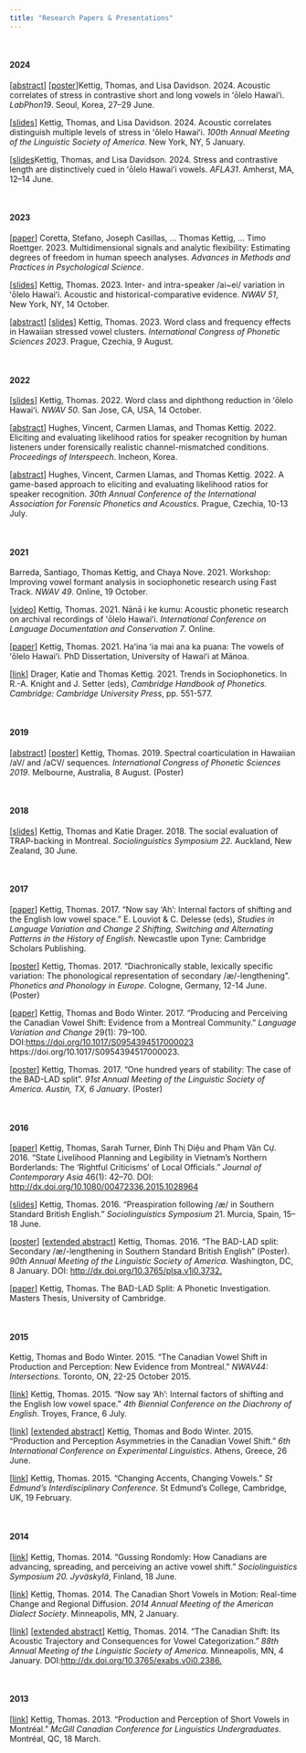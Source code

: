 ```yaml
---
title: "Research Papers & Presentations"
---
```


<br>

#### 2024

[[abstract](papers_etc/KettigDavidson2024LabPhon19_abstract.pdf)]
[[poster](papers_etc/KettigDavidson2024LabPhon_Poster.jpg)]Kettig, Thomas, and Lisa Davidson. 2024. Acoustic correlates of stress in contrastive short and long vowels in ʻōlelo Hawaiʻi. _LabPhon19_. Seoul, Korea, 27–29 June. 

[[slides](papers_etc/KettigDavidson2024LSA_slides.pdf)] Kettig, Thomas, and Lisa Davidson. 2024. Acoustic correlates distinguish multiple levels of stress in ʻōlelo Hawaiʻi. _100th Annual Meeting of the Linguistic Society of America_. New York, NY, 5 January.  

[[slides](papers_etc/KettigDavidson2024AFLA_slides.pdf)Kettig, Thomas, and Lisa Davidson. 2024. Stress and contrastive length are distinctively cued in ʻōlelo Hawaiʻi vowels. _AFLA31_. Amherst, MA, 12–14 June.

<br>

#### 2023

[[paper](https://osf.io/preprints/psyarxiv/q8t2k)] Coretta, Stefano, Joseph Casillas, … Thomas Kettig, … Timo Roettger. 2023. Multidimensional signals and analytic flexibility: Estimating degrees of freedom in human speech analyses. _Advances in Methods and Practices in Psychological Science_.  

[[slides](papers_etc/Kettig2023NWAV51_slides.pdf)] Kettig, Thomas. 2023. Inter- and intra-speaker /ai~ei/ variation in ʻōlelo Hawaiʻi. Acoustic and historical-comparative evidence. _NWAV 51_, New York, NY, 14 October.  

[[abstract](papers_etc/Kettig2023ICPhS_abstract.pdf)] [[slides](papers_etc/Kettig2023ICPhS_slides.pdf)] Kettig, Thomas. 2023. Word class and frequency effects in Hawaiian stressed vowel clusters. _International Congress of Phonetic Sciences 2023_. Prague, Czechia, 9 August.

<br>

#### 2022
[[slides](papers_etc/Kettig2022NWAV50_slides.pdf)] Kettig, Thomas. 2022. Word class and diphthong reduction in ʻōlelo Hawaiʻi. _NWAV 50_. San Jose, CA, USA, 14 October.  

[[abstract](https://vincent-hughes.com/wp-content/uploads/2022/06/490_paper.pdf)] Hughes, Vincent, Carmen Llamas, and Thomas Kettig. 2022. Eliciting and evaluating likelihood ratios for speaker recognition by human listeners under forensically realistic channel-mismatched conditions. _Proceedings of Interspeech_. Incheon, Korea.  

[[abstract](papers_etc/HughesLlamasKettig2022IAFPA30_abstract.pdf)] Hughes, Vincent, Carmen Llamas, and Thomas Kettig. 2022. A game-based approach to eliciting and evaluating likelihood ratios for speaker recognition. _30th Annual Conference of the International Association for Forensic Phonetics and Acoustics_. Prague, Czechia, 10-13 July.  

<br>

#### 2021

Barreda, Santiago, Thomas Kettig, and Chaya Nove. 2021. Workshop: Improving vowel formant analysis in sociophonetic research using Fast Track. _NWAV 49_. Online, 19 October.  

[[video](https://youtu.be/PdPxQGXSX64?si=L9T25u1TVCq-kIXl)] Kettig, Thomas. 2021. Nānā i ke kumu: Acoustic phonetic research on archival recordings of ʻōlelo Hawaiʻi. _International Conference on Language Documentation and Conservation 7_. Online.  

[[paper](https://scholarspace.manoa.hawaii.edu/server/api/core/bitstreams/49cdaa29-f832-43d3-bb57-1c2b7d5694f3/content)] Kettig, Thomas. 2021. Haʻina ʻia mai ana ka puana: The vowels of ʻōlelo Hawaiʻi. PhD Dissertation, University of Hawaiʻi at Mānoa.  

[[link](https://doi.org/10.1017/9781108644198)] Drager, Katie and Thomas Kettig. 2021. Trends in Sociophonetics. In R.-A. Knight and J. Setter (eds), _Cambridge Handbook of Phonetics. Cambridge: Cambridge University Press_, pp. 551-577.  

<br>

#### 2019

[[abstract](https://assta.org/proceedings/ICPhS2019/papers/ICPhS_3607.pdf)] [[poster](papers_etc/Kettig2019ICPhS_poster.pdf)] Kettig, Thomas. 2019. Spectral coarticulation in Hawaiian /aV/ and /aCV/ sequences. _International Congress of Phonetic Sciences 2019_. Melbourne, Australia, 8 August. (Poster)

<br>

#### 2018

[[slides](papers_etc/KettigDrager2018SocioSymposium22_slides.pptx)] Kettig, Thomas and Katie Drager. 2018. The social evaluation of TRAP-backing in Montreal. _Sociolinguistics Symposium 22_. Auckland, New Zealand, 30 June.  

<br>

#### 2017

[[paper](papers_etc/Kettig2017Now_Say_Ah.pdf)] Kettig, Thomas. 2017. “Now say ‘Ah’: Internal factors of shifting and the English low vowel space.” E. Louviot & C. Delesse (eds), _Studies in Language Variation and Change 2 Shifting, Switching and Alternating Patterns in the History of English_. Newcastle upon Tyne: Cambridge Scholars Publishing.  

[[poster](papers_etc/Kettig2017PAPE_poster.pdf)] Kettig, Thomas. 2017. “Diachronically stable, lexically specific variation: The phonological representation of secondary /æ/-lengthening”. _Phonetics and Phonology in Europe_. Cologne, Germany, 12-14 June. (Poster)  

[[paper](papers_etc/KettigWinter2017LVC.pdf)]  Kettig, Thomas and Bodo Winter. 2017. “Producing and Perceiving the Canadian Vowel Shift: Evidence from a Montreal Community.” _Language Variation and Change_ 29(1): 79–100. DOI:[https://doi.org/10.1017/S0954394517000023](https://doi.org/10.1017/S0954394517000023.) https://doi.org/10.1017/S0954394517000023.  

[[poster](papers_etc/Kettig2017LSA_poster.pdf)] Kettig, Thomas. 2017. “One hundred years of stability: The case of the BAD-LAD split”. _91st Annual Meeting of the Linguistic Society of America. Austin, TX, 6 January_. (Poster)  

<br>

#### 2016

[[paper](http://dx.doi.org/10.1080/00472336.2015.1028964)] Kettig, Thomas, Sarah Turner, Đinh Thị Diệu and Phạm Văn Cự. 2016. “State Livelihood Planning and Legibility in Vietnam’s Northern Borderlands: The ‘Rightful Criticisms’ of Local Officials.” _Journal of Contemporary Asia_ 46(1): 42–70. DOI: [http://dx.doi.org/10.1080/00472336.2015.1028964](http://dx.doi.org/10.1080/00472336.2015.1028964)

[[slides](papers_etc/Kettig2016SocioSymposium21_slides.pdf)] Kettig, Thomas. 2016. “Preaspiration following /æ/ in Southern Standard British English.” _Sociolinguistics Symposium_ 21. Murcia, Spain, 15–18 June.  

[[poster](papers_etc/Kettig2016LSA_poster.pdf)] [[extended abstract](https://doi.org/10.3765/plsa.v1i0.3732)] Kettig, Thomas. 2016. “The BAD-LAD split: Secondary /æ/-lengthening in Southern Standard British English” (Poster). _90th Annual Meeting of the Linguistic Society of America_. Washington, DC, 8 January. DOI: [http://dx.doi.org/10.3765/plsa.v1i0.3732.](http://dx.doi.org/10.3765/plsa.v1i0.3732)  

[[paper](papers_etc/Kettig2016MPhil.pdf)] Kettig, Thomas. The BAD-LAD Split: A Phonetic Investigation. Masters Thesis, University of Cambridge.  

<br>

#### 2015

Kettig, Thomas and Bodo Winter. 2015. “The Canadian Vowel Shift in Production and Perception: New Evidence from Montreal.” _NWAV44: Intersections_. Toronto, ON, 22-25 October 2015.

[[link](https://51ed8184-a689-4ab2-b681-36917114b814.filesusr.com/ugd/931844_71645c800aa945fba95eb411ae9690a7.pdf)] Kettig, Thomas. 2015. “Now say ‘Ah’: Internal factors of shifting and the English low vowel space.” _4th Biennial Conference on the Diachrony of English_. Troyes, France, 6 July.

[[link](https://51ed8184-a689-4ab2-b681-36917114b814.filesusr.com/ugd/931844_20bb1c447c114ec999a8d7426681d45f.pdf)] [[extended abstract](http://conferences.phil.uoa.gr/exling/2015/Exling_2015.pdf#page=36)] Kettig, Thomas and Bodo Winter. 2015. “Production and Perception Asymmetries in the Canadian Vowel Shift.” _6th International Conference on Experimental Linguistics_. Athens, Greece, 26 June.

[[link](https://51ed8184-a689-4ab2-b681-36917114b814.filesusr.com/ugd/931844_a26bb392ba97414d988faacc9751116e.pdf)] Kettig, Thomas. 2015. “Changing Accents, Changing Vowels.” _St Edmund’s Interdisciplinary Conference_. St Edmund’s College, Cambridge, UK, 19 February.

<br>

#### 2014

[[link](https://51ed8184-a689-4ab2-b681-36917114b814.filesusr.com/ugd/931844_b34cfce30e1b4933ad42d67d3b27195d.pdf)] Kettig, Thomas. 2014. “Gussing Rondomly: How Canadians are advancing, spreading, and perceiving an active vowel shift.” _Sociolinguistics Symposium 20. Jyväskylä_, Finland, 18 June.

[[link](https://51ed8184-a689-4ab2-b681-36917114b814.filesusr.com/ugd/931844_e126b303138449fda9752613f6d12432.pdf)] Kettig, Thomas. 2014. The Canadian Short Vowels in Motion: Real-time Change and Regional Diffusion. _2014 Annual Meeting of the American Dialect Society_. Minneapolis, MN, 2 January.

[[link](https://51ed8184-a689-4ab2-b681-36917114b814.filesusr.com/ugd/931844_03c0b36a684e4b21b19d4861c06d9460.pdf)] [[extended abstract](https://journals.linguisticsociety.org/proceedings/index.php/ExtendedAbs/article/viewFile/2386/2166)] Kettig, Thomas. 2014. “The Canadian Shift: Its Acoustic Trajectory and Consequences for Vowel Categorization.” _88th Annual Meeting of the Linguistic Society of America_. Minneapolis, MN, 4 January. DOI:[http://dx.doi.org/10.3765/exabs.v0i0.2386.](http://dx.doi.org/10.3765/exabs.v0i0.2386)

<br>

#### 2013

[[link](https://51ed8184-a689-4ab2-b681-36917114b814.filesusr.com/ugd/931844_2306e7a0a3d74ac8a420af2da60df043.pdf)] Kettig, Thomas. 2013. “Production and Perception of Short Vowels in Montréal.” _McGill Canadian Conference for Linguistics Undergraduates_. Montréal, QC, 18 March.





